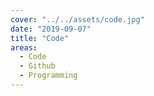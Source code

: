 ---
cover: "../../assets/code.jpg"
date: "2019-09-07"
title: "Code"
areas:
  - Code
  - Github
  - Programming
---

<div>
  <div style={{display: 'flex', flexDirection: 'row', flexWrap: 'wrap', width: '100%'}}>
    <div style={{display: 'flex', flexDirection: 'column', flexBasis: '100%', flex: 1}}>
      <Github user='ghemsley' repo='imagedupes' style={{backgroundColor: 'transparent'}}/>
    </div>
    <div style={{display: 'flex', flexDirection: 'column', flexBasis: '100%', flex: 1}}>
      <Github user='ghemsley' style={{backgroundColor: 'transparent'}}/>
    </div>
    <div style={{display: 'flex', flexDirection: 'column', flexBasis: '100%', flex: 1}}>
      <Github user='ghemsley' repo='imageviewer'style={{backgroundColor: 'transparent'}}/>
    </div>
  </div>
</div>

